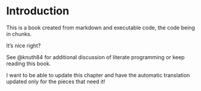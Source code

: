 # Introduction

This is a book created from markdown and executable code, the code being in chunks.

It's nice right?

See @knuth84 for additional discussion of literate programming or keep reading this book.

I want to be able to update this chapter and have the automatic translation updated 
only for the pieces that need it!
